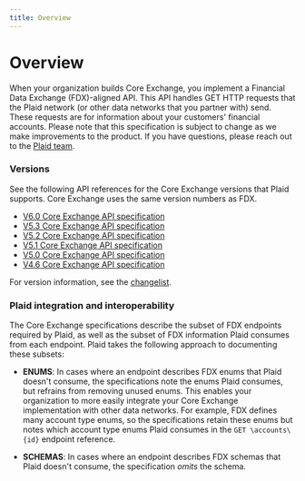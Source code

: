 ```yaml
---
title: Overview
---
```


# Overview

When your organization builds Core Exchange, you implement a Financial Data Exchange (FDX)-aligned API.
This API handles GET HTTP requests that the Plaid network (or other data networks that you partner with) send.
These requests are for information about your customers' financial accounts.
Please note that this specification is subject to change as we make improvements to the product.
If you have questions, please reach out to the [Plaid team](mailto:dataconnectivity@plaid.com).

### Versions

See the following API references for the Core Exchange versions that Plaid supports. Core Exchange uses the same version numbers as FDX.

- [V6.0 Core Exchange API specification](/api-versions/six-dot-zero)
- [V5.3 Core Exchange API specification](/api-versions/five-dot-three)
- [V5.2 Core Exchange API specification](/api-versions/five-dot-two)
- [V5.1 Core Exchange API specification](/api-versions/five-dot-one)
- [V5.0 Core Exchange API specification](/api-versions/five-dot-zero)
- [V4.6 Core Exchange API specification](/api-versions/four-dot-six)

For version information, see the [changelist](/changelist).

### Plaid integration and interoperability

The Core Exchange specifications describe the subset of FDX endpoints required by Plaid, as well as the subset of FDX information Plaid consumes
from each endpoint.  Plaid takes the following approach to documenting these subsets:

- **ENUMS**: In cases where an endpoint describes FDX enums that Plaid doesn't consume, the specifications note the enums Plaid consumes, but refrains from removing unused enums.
  This enables your organization to more easily integrate your Core Exchange implementation with other data networks.
  For example, FDX defines many account type enums, so the specifications retain these enums but notes which account type enums Plaid consumes in the `GET \accounts\{id}` endpoint reference.

- **SCHEMAS**: In cases where an endpoint describes FDX schemas that Plaid doesn't consume, the specification *omits* the schema.
